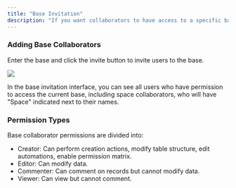 ```yaml
---
title: "Base Invitation"
description: "If you want collaborators to have access to a specific base rather than all bases in the space, you can invite users to become base collaborators for that particular base"
---
```


### Adding Base Collaborators

Enter the base and click the invite button to invite users to the base.

![](/images/ji-ben-gong-neng/xie-zuo/4b36e1a9078aa6ba.png)

In the base invitation interface, you can see all users who have permission to access the current base, including space collaborators, who will have "Space" indicated next to their names.

### Permission Types

Base collaborator permissions are divided into:

* Creator: Can perform creation actions, modify table structure, edit automations, enable permission matrix.
* Editor: Can modify data.
* Commenter: Can comment on records but cannot modify data.
* Viewer: Can view but cannot comment.

